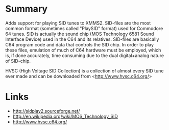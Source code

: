 {{ComponentHeader}}

=Summary=
Adds support for playing SID tunes to XMMS2. SID-files  are the most common format (sometimes called "PlaySID" format) used for Commodore 64 tunes. SID is actually the sound chip (MOS Technology 6581 Sound Interface Device) used in the C64 and its relatives. SID-files are basically C64 program code and data that controls the SID chip. In order to play these files, emulation of much of C64 hardware must be employed, which is, if done accurately, time consuming due to the dual digital+analog nature of SID-chip.

HVSC (High Voltage SID Collection) is a collection of almost every SID tune ever made and can be downloaded from <http://www.hvsc.c64.org/>

=Links=
* http://sidplay2.sourceforge.net/
* http://en.wikipedia.org/wiki/MOS_Technology_SID
* http://www.hvsc.c64.org/